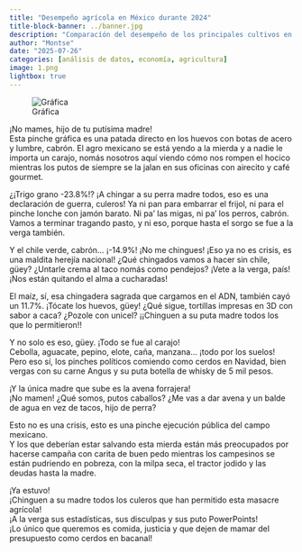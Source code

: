 ```yaml
---
title: "Desempeño agrícola en México durante 2024"
title-block-banner: ../banner.jpg
description: "Comparacíón del desempeño de los principales cultivos en México."
author: "Montse"
date: "2025-07-26"
categories: [análisis de datos, economía, agricultura]
image: 1.png
lightbox: true
---
```


![Gráfica](1.png)

¡No mames, hijo de tu putísima madre!  
Esta pinche gráfica es una patada directo en los huevos con botas de acero y lumbre, cabrón. El agro mexicano se está yendo a la mierda y a nadie le importa un carajo, nomás nosotros aquí viendo cómo nos rompen el hocico mientras los putos de siempre se la jalan en sus oficinas con airecito y café gourmet.  

¿¡Trigo grano -23.8%!? ¡A chingar a su perra madre todos, eso es una declaración de guerra, culeros! Ya ni pan para embarrar el frijol, ni para el pinche lonche con jamón barato. Ni pa’ las migas, ni pa' los perros, cabrón. Vamos a terminar tragando pasto, y ni eso, porque hasta el sorgo se fue a la verga también.

Y el chile verde, cabrón... ¡-14.9%! ¡No me chingues! ¡Eso ya no es crisis, es una maldita herejía nacional! ¿Qué chingados vamos a hacer sin chile, güey? ¿Untarle crema al taco nomás como pendejos? ¡Vete a la verga, país! ¡Nos están quitando el alma a cucharadas!

El maíz, sí, esa chingadera sagrada que cargamos en el ADN, también cayó un 11.7%. ¡Tócate los huevos, güey! ¿Qué sigue, tortillas impresas en 3D con sabor a caca? ¿Pozole con unicel? ¡¡Chinguen a su puta madre todos los que lo permitieron!!

Y no solo es eso, güey. ¡Todo se fue al carajo!  
Cebolla, aguacate, pepino, elote, caña, manzana... ¡todo por los suelos!  
Pero eso sí, los pinches políticos comiendo como cerdos en Navidad, bien vergas con su carne Angus y su puta botella de whisky de 5 mil pesos.  

¡Y la única madre que sube es la avena forrajera!  
¡No mamen! ¿Qué somos, putos caballos? ¿Me vas a dar avena y un balde de agua en vez de tacos, hijo de perra?  

Esto no es una crisis, esto es una pinche ejecución pública del campo mexicano.  
Y los que deberían estar salvando esta mierda están más preocupados por hacerse campaña con carita de buen pedo mientras los campesinos se están pudriendo en pobreza, con la milpa seca, el tractor jodido y las deudas hasta la madre.  

¡Ya estuvo!  
¡Chinguen a su madre todos los culeros que han permitido esta masacre agrícola!  
¡A la verga sus estadísticas, sus disculpas y sus puto PowerPoints!  
¡Lo único que queremos es comida, justicia y que dejen de mamar del presupuesto como cerdos en bacanal!  